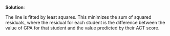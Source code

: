 
\color{blue}

**Solution**:

The line is fitted by least squares. This minimizes the sum of squared residuals, where the residual for each student is the difference between the value of GPA for that student and the value predicted by their ACT score. 

\color{black}

